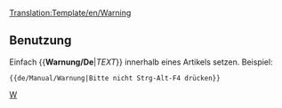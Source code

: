 <noinclude>[[Translation:Template/en/Warning]]</noinclude>{{de/Manual/Ambox| Typ   = Inhalt
| Text  = <strong>Warnung</strong><br>{{{1|Wer diese Vorlage hinzugefügt hat, hat keine bestimmte Warnung gesetzt. Die Vorlage sollte entfernt oder mit der richtigen Aktion aktualisiert werden.}}}
}}<noinclude>

==Benutzung==
Einfach <nowiki>{{</nowiki>'''Warnung/De'''|''TEXT''<nowiki>}}</nowiki> innerhalb eines Artikels setzen.
Beispiel:
<pre>{{de/Manual/Warnung|Bitte nicht Strg-Alt-F4 drücken}}</pre>
<includeonly>{{de/Manual/Warnung|Bitte nicht Strg-Alt-F4 drücken|1=}}</includeonly>

[[Category:de/Manual/Base Set/Message-Boxen|W]]</noinclude>